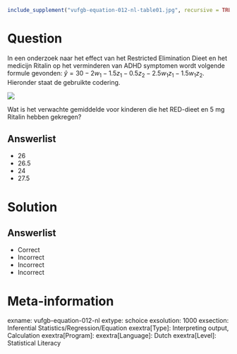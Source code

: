 ```r
include_supplement("vufgb-equation-012-nl-table01.jpg", recursive = TRUE)
```

Question
========

In een onderzoek naar het effect van het Restricted Elimination Dieet en het medicijn Ritalin op het verminderen van ADHD symptomen wordt volgende formule gevonden: $\hat{y} = 30-2w_{1}-1.5z_{1}-0.5z_{2}-2.5w_{1}z_{1}-1.5w_{1}z_{2}$. Hieronder staat de gebruikte codering.

![](vufgb-equation-012-nl-table01.jpg)

Wat is het verwachte gemiddelde voor kinderen die het RED-dieet en 5 mg Ritalin hebben gekregen?
  
Answerlist
----------
* 26
* 26.5
* 24
* 27.5

Solution
========

Answerlist
----------
* Correct
* Incorrect
* Incorrect
* Incorrect

Meta-information
================
exname: vufgb-equation-012-nl
extype: schoice
exsolution: 1000
exsection: Inferential Statistics/Regression/Equation
exextra[Type]: Interpreting output, Calculation
exextra[Program]: 
exextra[Language]: Dutch
exextra[Level]: Statistical Literacy
